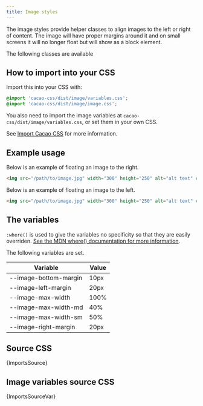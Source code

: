 ```yaml
---
title: Image styles
---
```


The image styles provide helper classes to align images to the left or right of content. The image will have proper margins around it and on small screens it will no longer float but will show as a block element.

The following classes are available


## How to import into your CSS

Import this into your CSS with:

```css
@import 'cacao-css/dist/image/variables.css';
@import 'cacao-css/dist/image/image.css';
```

You also need to import the image variables at `cacao-css/dist/image/variables.css`, or set them in your own CSS.

See [Import Cacao CSS](/import) for more information.

## Example usage

Below is an example of floating an image to the right.

```html
<img src="/path/to/image.jpg" width="300" height="250" alt="alt text" class="image-right">
```

Below is an example of floating an image to the left.

```html
<img src="/path/to/image.jpg" width="300" height="250" alt="alt text" class="image-left">
```

## The variables

`:where()` is used to give the variables no specificity so that they are easily overriden. [See the MDN where() documentation for more information](https://developer.mozilla.org/en-US/docs/Web/CSS/:where).

The following variables are set.

| Variable | Value |
|----------|-------|
| --image-bottom-margin | 10px |
| --image-left-margin | 20px |
| --image-max-width | 100% |
| --image-max-width-md | 40% |
| --image-max-width-sm | 50% |
| --image-right-margin | 20px |

## Source CSS

<!-- markdownlint-disable -->

<CodeBlock language="css" title="image/image.css">{ImportsSource}</CodeBlock>

## Image variables source CSS

<CodeBlock language="css" title="image/variables.css">{ImportsSourceVar}</CodeBlock>
